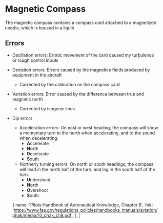

# Magnetic Compass

The magnetic compass contains a compass card attached to a magnetized needle,
which is housed in a liquid.

## Errors

- Oscillation errors: Erratic movement of the card caused my turbulence or rough
  control inputs
- Deviation errors: Errors caused by the magnetics fields produced by equipment
  in the aircraft
  - Corrected by the calibration on the compass card
- Variation errors: Error caused by the difference between true and magnetic
  north
  - Corrected by isogonic lines
- Dip errors
  - Acceleration errors: On east or west heading, the compass will show a
    momentary turn to the north when accelerating, and to the sound when
    decelerating.
    - **A**ccelerate
    - **N**orth
    - **D**ecelerate
    - **S**outh
  - Northerly turning errors: On north or south headings, the compass will lead
    in the north half of the turn, and lag in the south half of the turn.
    - **U**ndershoot
    - **N**orth
    - **O**vershoot
    - **S**outh

  {
    name: 'Pilots Handbook of Aeronautical Knowledge, Chapter 8',
    link: 'https://www.faa.gov/regulations_policies/handbooks_manuals/aviation/phak/media/10_phak_ch8.pdf',
  },
]
